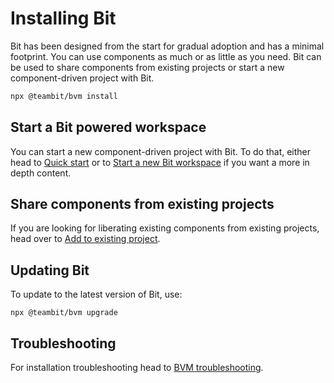 
# Installing Bit

<Subtitle>Bit has been designed from the start for gradual adoption and has a minimal footprint. You can use components as much or as little as you need.
  Bit can be used to share components from existing projects or start a new component-driven project with Bit.</Subtitle>

<!-- Installing Bit is recommended using [BVM](/bvm/introduction), Bit's version manager.  -->

```bash
npx @teambit/bvm install
```
<!-- TODO: teambit.bit/blocks/installation -->
<!-- TODO: move to deeper dive -->
<!-- **NodeJS**

Bit uses a built-in installation of NodeJS. It does not affect the version of NodeJS running your app.
You can also point Bit to use your own version of NodeJS. -->

<!-- 
```bash
bit config nodejs_path /usr/local/bit/node
``` -->
<!-- TODO: gilad, add configuration to configure Bit to use your own -->

<!-- **Git** -->

<!-- Bit comes built-in installation of Git. You can also either point Bit to use your own installation of Git. -->

## Start a Bit powered workspace

You can start a new component-driven project with Bit. To do that, either head to [Quick start](/quick-start) or to 
[Start a new Bit workspace](/getting-started/installing-bit/start-bit-workspace) if you want a more in depth content.

## Share components from existing projects

If you are looking for liberating existing components from existing projects, head over to [Add to existing project](/getting-started/installing-bit/add-to-existing-project).

## Updating Bit

To update to the latest version of Bit, use:

```
npx @teambit/bvm upgrade
```

## Troubleshooting

For installation troubleshooting head to [BVM troubleshooting](/reference/using-bvm#troubleshooting).

